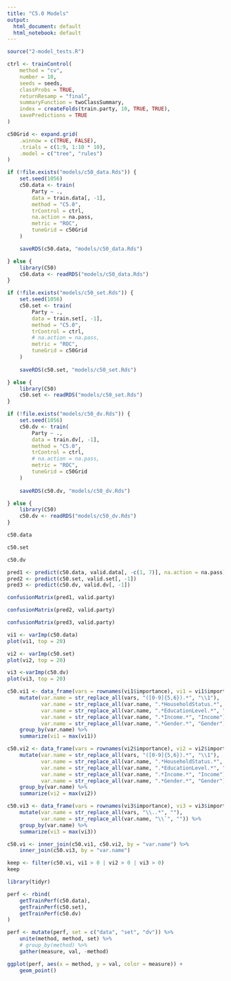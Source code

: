 ```yaml
---
title: "C5.0 Models"
output:
  html_document: default
  html_notebook: default
---
```


```r
source("2-model_tests.R")
```

```r
ctrl <- trainControl(
    method = "cv",
    number = 10,
    seeds = seeds,
    classProbs = TRUE,
    returnResamp = "final",
    summaryFunction = twoClassSummary,
    index = createFolds(train.party, 10, TRUE, TRUE),
    savePredictions = TRUE
)
```


```r
c50Grid <- expand.grid(
    .winnow = c(TRUE, FALSE),
    .trials = c(1:9, 1:10 * 10),
    .model = c("tree", "rules")
)
```

```r
if (!file.exists("models/c50_data.Rds")) {
    set.seed(1056)
    c50.data <- train(
        Party ~ .,
        data = train.data[, -1],
        method = "C5.0",
        trControl = ctrl,
        na.action = na.pass,
        metric = "ROC",
        tuneGrid = c50Grid
    )

    saveRDS(c50.data, "models/c50_data.Rds")

} else {
    library(C50)
    c50.data <- readRDS("models/c50_data.Rds")
}
```

```r
if (!file.exists("models/c50_set.Rds")) {
    set.seed(1056)
    c50.set <- train(
        Party ~ .,
        data = train.set[, -1],
        method = "C5.0",
        trControl = ctrl,
        # na.action = na.pass,
        metric = "ROC",
        tuneGrid = c50Grid
    )
    
    saveRDS(c50.set, "models/c50_set.Rds")

} else {
    library(C50)
    c50.set <- readRDS("models/c50_set.Rds")
}
```

```r
if (!file.exists("models/c50_dv.Rds")) {
    set.seed(1056)
    c50.dv <- train(
        Party ~ .,
        data = train.dv[, -1],
        method = "C5.0",
        trControl = ctrl,
        # na.action = na.pass,
        metric = "ROC",
        tuneGrid = c50Grid
    )
    
    saveRDS(c50.dv, "models/c50_dv.Rds")

} else {
    library(C50)
    c50.dv <- readRDS("models/c50_dv.Rds")
}
```

```r
c50.data
```

```r
c50.set
```

```r
c50.dv
```

```r
pred1 <- predict(c50.data, valid.data[, -c(1, 7)], na.action = na.pass)
pred2 <- predict(c50.set, valid.set[, -1])
pred3 <- predict(c50.dv, valid.dv[, -1])
```

```r
confusionMatrix(pred1, valid.party)
```

```r
confusionMatrix(pred2, valid.party)
```

```r
confusionMatrix(pred3, valid.party)
```

```r
vi1 <- varImp(c50.data)
plot(vi1, top = 20)
```

```r
vi2 <- varImp(c50.set)
plot(vi2, top = 20)
```

```r
vi3 <-varImp(c50.dv)
plot(vi3, top = 20)
```

```r
c50.vi1 <- data_frame(vars = rownames(vi1$importance), vi1 = vi1$importance$Overall) %>%
    mutate(var.name = str_replace_all(vars, "([0-9]{5,6}).*", "\\1"),
           var.name = str_replace_all(var.name, ".*HouseholdStatus.*", "HouseholdStatus"),
           var.name = str_replace_all(var.name, ".*EducationLevel.*", "EducationLevel"),
           var.name = str_replace_all(var.name, ".*Income.*", "Income"),
           var.name = str_replace_all(var.name, ".*Gender.*", "Gender")) %>%
    group_by(var.name) %>%
    summarize(vi1 = max(vi1))

c50.vi2 <- data_frame(vars = rownames(vi2$importance), vi2 = vi2$importance$Overall) %>%
    mutate(var.name = str_replace_all(vars, "([0-9]{5,6}).*", "\\1"),
           var.name = str_replace_all(var.name, ".*HouseholdStatus.*", "HouseholdStatus"),
           var.name = str_replace_all(var.name, ".*EducationLevel.*", "EducationLevel"),
           var.name = str_replace_all(var.name, ".*Income.*", "Income"),
           var.name = str_replace_all(var.name, ".*Gender.*", "Gender")) %>%
    group_by(var.name) %>%
    summarize(vi2 = max(vi2))

c50.vi3 <- data_frame(vars = rownames(vi3$importance), vi3 = vi3$importance$Overall) %>%
    mutate(var.name = str_replace_all(vars, "\\..*", ""),
           var.name = str_replace_all(var.name, "\\`", "")) %>%
    group_by(var.name) %>%
    summarize(vi3 = max(vi3))

c50.vi <- inner_join(c50.vi1, c50.vi2, by = "var.name") %>%
    inner_join(c50.vi3, by = "var.name")
```

```r
keep <- filter(c50.vi, vi1 > 0 | vi2 > 0 | vi3 > 0)
keep
```

```r
library(tidyr)

perf <- rbind(
    getTrainPerf(c50.data), 
    getTrainPerf(c50.set), 
    getTrainPerf(c50.dv)
)

perf <- mutate(perf, set = c("data", "set", "dv")) %>%
    unite(method, method, set) %>%
    # group_by(method) %>%
    gather(measure, val, -method)

ggplot(perf, aes(x = method, y = val, color = measure)) +
    geom_point()
```
